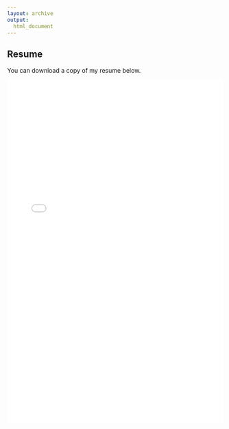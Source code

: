 ```yaml
---
layout: archive
output: 
  html_document
---
```


## Resume

You can download a copy of my resume below.

<embed src="docs/resume.pdf" type="application/pdf" width="100%" height=800px/>